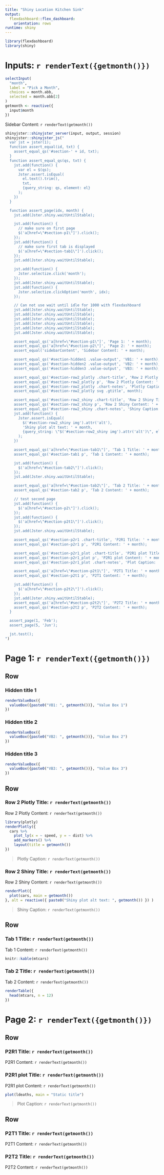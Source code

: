 ```yaml
---
title: "Shiny Location Kitchen Sink"
output:
  flexdashboard::flex_dashboard:
    orientation: rows
runtime: shiny
---
```


```r
library(flexdashboard)
library(shiny)
```

# Inputs: `r renderText({getmonth()})` {.sidebar}


```r
selectInput(
  "month",
  label = "Pick a Month",
  choices = month.abb,
  selected = month.abb[2]
)
getmonth <- reactive({
  input$month
})
```

<div id="sidebarContent">

Sidebar Content: `r renderText(getmonth())`

</div>

```r
shinyjster::shinyjster_server(input, output, session)
shinyjster::shinyjster_js("
  var jst = jster(1);
  function assert_equal(id, txt) {
    assert_equal_qs('#section-' + id, txt);
  }
  function assert_equal_qs(qs, txt) {
    jst.add(function() {
      var el = $(qs);
      Jster.assert.isEqual(
        el.text().trim(),
        txt,
        {query_string: qs, element: el}
      );
    })
  }

  function assert_page(idx, month) {
    jst.add(Jster.shiny.waitUntilStable);

    jst.add(function() {
      // make sure on first page
      $('a[href=\"#section-p1\"]').click();
    });
    jst.add(function() {
      // make sure first tab is displayed
      $('a[href=\"#section-tab1\"]').click();
    });
    jst.add(Jster.shiny.waitUntilStable);

    jst.add(function() {
      Jster.selectize.click('month');
    });
    jst.add(Jster.shiny.waitUntilStable);
    jst.add(function() {
      Jster.selectize.clickOption('month', idx);
    });

    // Can not use wait until idle for 1000 with flexdashboard
    jst.add(Jster.shiny.waitUntilStable);
    jst.add(Jster.shiny.waitUntilStable);
    jst.add(Jster.shiny.waitUntilStable);
    jst.add(Jster.shiny.waitUntilStable);
    jst.add(Jster.shiny.waitUntilStable);
    jst.add(Jster.shiny.waitUntilStable);

    assert_equal_qs('a[href=\"#section-p1\"]', 'Page 1: ' + month);
    assert_equal_qs('a[href=\"#section-p2\"]', 'Page 2: ' + month);
    assert_equal('sidebarContent', 'Sidebar Content: ' + month);

    assert_equal_qs('#section-hidden1 .value-output', 'VB1: ' + month);
    assert_equal_qs('#section-hidden2 .value-output', 'VB2: ' + month);
    assert_equal_qs('#section-hidden3 .value-output', 'VB3: ' + month);

    assert_equal_qs('#section-row2_plotly .chart-title', 'Row 2 Plotly Title: ' + month);
    assert_equal_qs('#section-row2_plotly p', 'Row 2 Plotly Content: ' + month);
    assert_equal_qs('#section-row2_plotly .chart-notes', 'Plotly Caption: ' + month);
    assert_equal_qs('#section-row2_plotly svg .gtitle', month);

    assert_equal_qs('#section-row2_shiny .chart-title', 'Row 2 Shiny Title: ' + month);
    assert_equal_qs('#section-row2_shiny p', 'Row 2 Shiny Content: ' + month);
    assert_equal_qs('#section-row2_shiny .chart-notes', 'Shiny Caption: ' + month);
    jst.add(function() {
      Jster.assert.isEqual(
        $('#section-row2_shiny img').attr('alt'),
        'Shiny plot alt text: ' + month,
        {query_string: \"$('#section-row2_shiny img').attr('alt')\", element: $('#section-row2_shiny img')}
      );
    })

    assert_equal_qs('a[href=\"#section-tab1\"]', 'Tab 1 Title: ' + month);
    assert_equal_qs('#section-tab1 p', 'Tab 1 Content: ' + month);

    jst.add(function() {
      $('a[href=\"#section-tab2\"]').click();
    });
    jst.add(Jster.shiny.waitUntilStable);

    assert_equal_qs('a[href=\"#section-tab2\"]', 'Tab 2 Title: ' + month);
    assert_equal_qs('#section-tab2 p', 'Tab 2 Content: ' + month);

    // test second page
    jst.add(function() {
      $('a[href=\"#section-p2\"]').click();
    });
    jst.add(function() {
      $('a[href=\"#section-p2t1\"]').click();
    });
    jst.add(Jster.shiny.waitUntilStable);

    assert_equal_qs('#section-p2r1 .chart-title', 'P2R1 Title: ' + month);
    assert_equal_qs('#section-p2r1 p', 'P2R1 Content: ' + month);

    assert_equal_qs('#section-p2r1_plot .chart-title', 'P2R1 plot Title: ' + month);
    assert_equal_qs('#section-p2r1_plot p', 'P2R1 plot Content: ' + month);
    assert_equal_qs('#section-p2r1_plot .chart-notes', 'Plot Caption: ' + month);

    assert_equal_qs('a[href=\"#section-p2t1\"]', 'P2T1 Title: ' + month);
    assert_equal_qs('#section-p2t1 p', 'P2T1 Content: ' + month);

    jst.add(function() {
      $('a[href=\"#section-p2t2\"]').click();
    });
    jst.add(Jster.shiny.waitUntilStable);
    assert_equal_qs('a[href=\"#section-p2t2\"]', 'P2T2 Title: ' + month);
    assert_equal_qs('#section-p2t2 p', 'P2T2 Content: ' + month);
  }

  assert_page(1, 'Feb');
  assert_page(5, 'Jun');

  jst.test();
")
```


# Page 1: `r renderText({getmonth()})` {id=p1}


Row
-------------------------------------

### Hidden title 1 {id=hidden1}

```r
renderValueBox({
  valueBox({paste0("VB1: ", getmonth())}, "Value Box 1")
})
```

### Hidden title 2 {id=hidden2}

```r
renderValueBox({
  valueBox({paste0("VB2: ", getmonth())}, "Value Box 2")
})
```

### Hidden title 3 {id=hidden3}

```r
renderValueBox({
  valueBox({paste0("VB3: ", getmonth())}, "Value Box 3")
})
```

Row
-------------------------------------

### Row 2 Plotly Title:  `r renderText(getmonth())` {id=row2_plotly}

Row 2 Plotly Content: `r renderText(getmonth())`

```r
library(plotly)
renderPlotly({
  cars %>%
    plot_ly(x = ~ speed, y = ~ dist) %>%
    add_markers() %>%
    layout(title = getmonth())
})
```

> Plotly Caption: `r renderText(getmonth())`

### Row 2 Shiny Title:  `r renderText(getmonth())` {id=row2_shiny}

Row 2 Shiny Content: `r renderText(getmonth())`

```r
renderPlot({
  plot(cars, main = getmonth())
}, alt = reactive({ paste0("Shiny plot alt text: ", getmonth()) }) )

```

> Shiny Caption: `r renderText(getmonth())`



Row {.tabset}
-------------------------------------

### Tab 1 Title:  `r renderText(getmonth())` {id=tab1}

Tab 1 Content: `r renderText(getmonth())`

```r
knitr::kable(mtcars)
```

### Tab 2 Title:  `r renderText(getmonth())` {id=tab2}

Tab 2 Content: `r renderText(getmonth())`

```r
renderTable({
  head(mtcars, n = 12)
})
```


# Page 2: `r renderText({getmonth()})` {id=p2}


Row
-------------------------------------

### P2R1 Title:  `r renderText(getmonth())` {id=p2r1}

P2R1 Content: `r renderText(getmonth())`

### P2R1 plot Title:  `r renderText(getmonth())` {id=p2r1_plot}

P2R1 plot Content: `r renderText(getmonth())`

```r
plot(ldeaths, main = "Static title")
```

> Plot Caption: `r renderText(getmonth())`


Row {.tabset}
-------------------------------------

### P2T1 Title:  `r renderText(getmonth())` {id=p2t1}

P2T1 Content: `r renderText(getmonth())`

### P2T2 Title:  `r renderText(getmonth())` {id=p2t2}

P2T2 Content: `r renderText(getmonth())`
